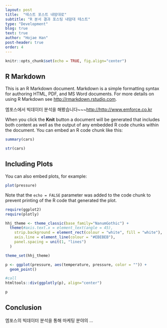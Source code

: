```yaml
---
layout: post
title:  "테스트 포스트 내맘대로"
subtitle: "R 분서 결과 포스팅 내맘대 테스트"
type: "Development"
blog: true
text: true
author: "Hojae Han"
post-header: true
order: 4
---
```


```r
knitr::opts_chunk$set(echo = TRUE, fig.align="center")
```

## R Markdown

This is an R Markdown document. Markdown is a simple formatting syntax for authoring HTML, PDF, and MS Word documents. For more details on using R Markdown see <http://rmarkdown.rstudio.com>.

엠포스에서 빅데이터 분석을 해봤습니다~~~<http://http://www.emforce.co.kr>

When you click the **Knit** button a document will be generated that includes both content as well as the output of any embedded R code chunks within the document. You can embed an R code chunk like this:

```r
summary(cars)
```

```r
str(cars)
```

## Including Plots

You can also embed plots, for example:

```r
plot(pressure)
```

Note that the `echo = FALSE` parameter was added to the code chunk to prevent printing of the R code that generated the plot.

```r
require(ggplot2)
require(plotly)

hhj_theme <- theme_classic(base_family="NanumGothic") +
  theme(#axis.text.x = element_text(angle = 45),
    strip.background = element_rect(colour = "white", fill = "white"), 
    axis.line = element_line(colour = "#EBEBEB"), 
    panel.spacing = unit(1, "lines")
  )

theme_set(hhj_theme)
```



```r
p <- ggplot(pressure, aes(temperature, pressure, color = "")) +
  geom_point()

#call
htmltools::div(ggplotly(p), align="center") 
```


```r
p
```

## Conclusion

엠포스의 빅데이터 분석을 통해 마케팅 분야의 ...
